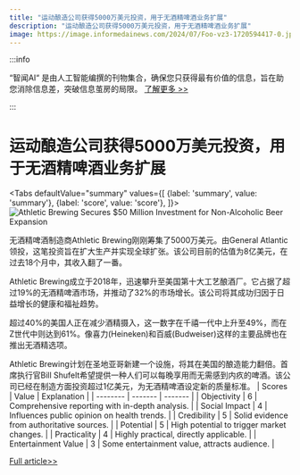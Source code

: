 ```yaml
---
title: "运动酿造公司获得5000万美元投资，用于无酒精啤酒业务扩展"
description: "运动酿造公司获得5000万美元投资，用于无酒精啤酒业务扩展"
image: https://image.informedainews.com/2024/07/Foo-vz3-1720594417-0.jpg
---
```



:::info

“智闻AI“ 是由人工智能编撰的刊物集合，确保您只获得最有价值的信息，旨在助您消除信息差，突破信息茧房的局限。  [了解更多 >>](/)

:::

# 运动酿造公司获得5000万美元投资，用于无酒精啤酒业务扩展


<Tabs
	defaultValue="summary"
	values={[
	{label: 'summary', value: 'summary'},
	{label: 'score', value: 'score'},
]}>
<TabItem value="summary">
<img
  src="https://image.informedainews.com/2024/07/Foo-vz3-1720594417-0.jpg"
  alt="Athletic Brewing Secures $50 Million Investment for Non-Alcoholic Beer Expansion"
/>



无酒精啤酒制造商Athletic Brewing刚刚筹集了5000万美元。由General Atlantic领投，这笔投资旨在扩大生产并实现全球扩张。该公司目前的估值为8亿美元，在过去18个月中，其收入翻了一番。

Athletic Brewing成立于2018年，迅速攀升至美国第十大工艺酿酒厂。它占据了超过19%的无酒精啤酒市场，并推动了32%的市场增长。该公司将其成功归因于日益增长的健康和福祉趋势。

超过40%的美国人正在减少酒精摄入，这一数字在千禧一代中上升至49%，而在Z世代中则达到61%。像喜力(Heineken)和百威(Budweiser)这样的主要品牌也在推出无酒精选项。

Athletic Brewing计划在圣地亚哥新建一个设施，将其在美国的酿造能力翻倍。首席执行官Bill Shufelt希望提供一种人们可以每晚享用而无需感到内疚的啤酒。该公司已经在制造方面投资超过1亿美元，为无酒精啤酒设定新的质量标准。
</TabItem>
<TabItem value="score">
	| Scores     | Value   | Explanation |
	| -------- | ------- | ------- |
	| Objectivity  | 6    | Comprehensive reporting with in-depth analysis.    |
	| Social Impact | 4     | Influences public opinion on health trends.    |
	| Credibility    | 5    | Solid evidence from authoritative sources.    |
	| Potential    | 5    | High potential to trigger market changes.    |
	| Practicality    | 4    | Highly practical, directly applicable.    |
	| Entertainment Value    | 3    | Some entertainment value, attracts audience.    |
</TabItem>
</Tabs>

[Full article>>](https://www.cnbc.com/2024/07/09/non-alcoholic-beer-maker-athletic-brewing-raises-50-million.html)
